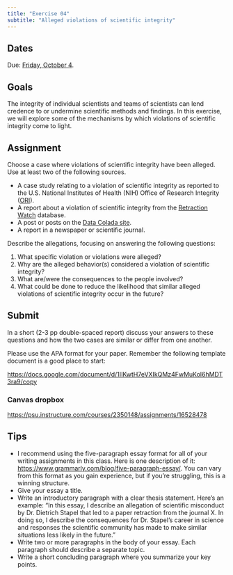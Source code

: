 ```yaml
---
title: "Exercise 04"
subtitle: "Alleged violations of scientific integrity"
---
```


## Dates {-}

Due: [Friday, October 4](../schedule.qmd#friday-october-04){.orange_due}.

## Goals {-}

The integrity of individual scientists and teams of scientists can lend credence to or undermine scientific methods and findings.
In this exercise, we will explore some of the mechanisms by which violations of scientific integrity come to light.

## Assignment {-}

Choose a case where violations of scientific integrity have been alleged.
Use at least two of the following sources.

- A case study relating to a violation of scientific integrity as reported to the U.S. National Institutes of Health (NIH) Office of Research Integrity ([ORI](https://ori.hhs.gov/)).
- A report about a violation of scientific integrity from the [Retraction Watch](https://retractionwatch.com/) database.
- A post or posts on the [Data Colada site](http://datacolada.org).
- A report in a newspaper or scientific journal.

Describe the allegations, focusing on answering the following questions:

1. What specific violation or violations were alleged?
2. Why are the alleged behavior(s) considered a violation of scientific integrity?
3. What are/were the consequences to the people involved?
4. What could be done to reduce the likelihood that similar alleged violations of scientific integrity occur in the future?

## Submit {-}

In a short (2-3 pp double-spaced report) discuss your answers to these questions and how the two cases are similar or differ from one another.

Please use the APA format for your paper.
Remember the following template document is a good place to start:

<https://docs.google.com/document/d/1IIKwtH7eVXIkQMz4FwMuKol6hMDT3ra9/copy>

### Canvas dropbox

<https://psu.instructure.com/courses/2350148/assignments/16528478>

## Tips {-}

- I recommend using the five-paragraph essay format for all of your writing assignments in this class. Here is one description of it: <https://www.grammarly.com/blog/five-paragraph-essay/>. You can vary from this format as you gain experience, but if you're struggling, this is a winning structure.
- Give your essay a title.
- Write an introductory paragraph with a clear thesis statement. Here's an example: "In this essay, I describe an allegation of scientific misconduct by Dr. Dietrich Stapel that led to a paper retraction from the journal X. In doing so, I describe the consequences for Dr. Stapel's career in science and responses the scientific community has made to make similar situations less likely in the future."
- Write two or more paragraphs in the body of your essay. Each paragraph should describe a separate topic.
- Write a short concluding paragraph where you summarize your key points.
